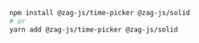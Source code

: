 ```bash
npm install @zag-js/time-picker @zag-js/solid
# or
yarn add @zag-js/time-picker @zag-js/solid
```
